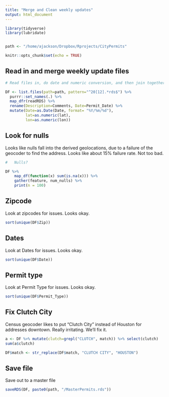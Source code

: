 ```yaml
---
title: "Merge and Clean weekly updates"
output: html_document
---
```


```r
library(tidyverse)
library(lubridate)


path <- "/home/ajackson/Dropbox/Rprojects/CityPermits"

knitr::opts_chunk$set(echo = TRUE)
```

##  Read in and merge weekly update files

```r

# Read files in, do date and numeric conversion, and then join together

DF <- list.files(path=path, pattern="^20[12].*rds$") %>%
  purrr::set_names(.) %>%
  map_dfr(readRDS) %>%
  rename(Description=Comments, Date=Permit_Date) %>% 
  mutate(Date=as.Date(Date, format= "%Y/%m/%d"),
         lat=as.numeric(lat),
         lon=as.numeric(lon))

```

##  Look for nulls

Looks like nulls fall into the derived geolocations, due to a failure of the
geocoder to find the address. Looks like about 15% failure rate. Not too bad.

```r

#   Nulls?

DF %>%
    map_df(function(x) sum(is.na(x))) %>%
    gather(feature, num_nulls) %>%
    print(n = 100)

```


##  Zipcode

Look at zipcodes for issues. Looks okay.

```r

sort(unique(DF$Zip))

```

##  Dates

Look at Dates for issues. Looks okay.

```r

sort(unique(DF$Date))

```

##  Permit type

Look at Permit Type for issues. Looks okay.

```r

sort(unique(DF$Permit_Type))

```

##   Fix Clutch City

Census geocoder likes to put "Clutch City" instead of Houston for addresses downtown.
Really irritating. We'll fix it.

```r

a <- DF %>% mutate(clutch=grepl("CLUTCH", match)) %>% select(clutch)
sum(a$clutch)

DF$match <- str_replace(DF$match, "CLUTCH CITY", "HOUSTON")

```

##  Save file

Save out to a master file

```r

saveRDS(DF, paste0(path, "/MasterPermits.rds"))

```




